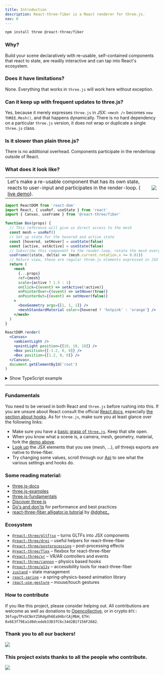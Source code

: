 ```yaml
---
title: Introduction
description: React-three-fiber is a React renderer for three.js.
nav: 0
---
```


```bash
npm install three @react-three/fiber
```

### Why?

Build your scene declaratively with re-usable, self-contained components that react to state, are readily interactive and can tap into React's ecosystem.

### Does it have limitations?

None. Everything that works in `three.js` will work here without exception.

### Can it keep up with frequent updates to three.js?

Yes, because it merely expresses `three.js` in JSX: `<mesh />` becomes `new THREE.Mesh()`, and that happens dynamically. There is no hard dependency on a particular `three.js` version, it does not wrap or duplicate a single `three.js` class.

### Is it slower than plain three.js?

There is no additional overhead. Components participate in the renderloop outside of React.

### What does it look like?

<table>
  <tr>
    <td>
      Let's make a re-usable component that has its own state, reacts to user-input and participates
      in the render-loop. (
      <a href="https://codesandbox.io/s/rrppl0y8l4?file=/src/App.js">live demo</a>).
    </td>
    <td>
      <a href="https://codesandbox.io/s/rrppl0y8l4">
        <img src="https://i.imgur.com/sS4ArrZ.gif" />
      </a>
    </td>
  </tr>
</table>

```jsx
import ReactDOM from 'react-dom'
import React, { useRef, useState } from 'react'
import { Canvas, useFrame } from '@react-three/fiber'

function Box(props) {
  // This reference will give us direct access to the mesh
  const mesh = useRef()
  // Set up state for the hovered and active state
  const [hovered, setHover] = useState(false)
  const [active, setActive] = useState(false)
  // Subscribe this component to the render-loop, rotate the mesh every frame
  useFrame((state, delta) => (mesh.current.rotation.x += 0.01))
  // Return view, these are regular three.js elements expressed in JSX
  return (
    <mesh
      {...props}
      ref={mesh}
      scale={active ? 1.5 : 1}
      onClick={(event) => setActive(!active)}
      onPointerOver={(event) => setHover(true)}
      onPointerOut={(event) => setHover(false)}
    >
      <boxGeometry args={[1, 1, 1]} />
      <meshStandardMaterial color={hovered ? 'hotpink' : 'orange'} />
    </mesh>
  )
}

ReactDOM.render(
  <Canvas>
    <ambientLight />
    <pointLight position={[10, 10, 10]} />
    <Box position={[-1.2, 0, 0]} />
    <Box position={[1.2, 0, 0]} />
  </Canvas>,
  document.getElementById('root')
)
```

<details>
  <summary>Show TypeScript example</summary>

```bash
npm install @types/three
```

```tsx
import * as THREE from 'three'
import ReactDOM from 'react-dom'
import React, { useRef, useState } from 'react'
import { Canvas, useFrame } from '@react-three/fiber'

function Box(props: JSX.IntrinsicElements['mesh']) {
  const mesh = useRef<THREE.Mesh>(null!)
  const [hovered, setHover] = useState(false)
  const [active, setActive] = useState(false)
  useFrame((state, delta) => (mesh.current.rotation.x += 0.01))
  return (
    <mesh
      {...props}
      ref={mesh}
      scale={active ? 1.5 : 1}
      onClick={(event) => setActive(!active)}
      onPointerOver={(event) => setHover(true)}
      onPointerOut={(event) => setHover(false)}
    >
      <boxGeometry args={[1, 1, 1]} />
      <meshStandardMaterial color={hovered ? 'hotpink' : 'orange'} />
    </mesh>
  )
}

ReactDOM.render(
  <Canvas>
    <ambientLight />
    <pointLight position={[10, 10, 10]} />
    <Box position={[-1.2, 0, 0]} />
    <Box position={[1.2, 0, 0]} />
  </Canvas>,
  document.getElementById('root')
)
```

Live demo: https://codesandbox.io/s/icy-tree-brnsm?file=/src/App.tsx

</details>

---

### Fundamentals

You need to be versed in both React and `three.js` before rushing into this. If you are unsure about React consult the official [React docs](https://reactjs.org/docs/getting-started.html), especially [the section about hooks](https://reactjs.org/docs/hooks-reference.html). As for `three.js`, make sure you at least glance over the following links:

- Make sure you have a [basic grasp of `three.js`](https://threejs.org/docs/index.html#manual/en/introduction/Creating-a-scene). Keep that site open.
- When you know what a scene is, a camera, mesh, geometry, material, fork the [demo above](https://github.com/pmndrs/react-three-fiber#what-does-it-look-like).
- [Look up](https://threejs.org/docs/index.html#api/en/objects/Mesh) the JSX elements that you see (mesh, ...), _all_ threejs exports are native to three-fiber.
- Try changing some values, scroll through our [Api](/markdown/api.md) to see what the various settings and hooks do.

### Some reading material:

- [three.js-docs](https://threejs.org/docs)
- [three.js-examples](https://threejs.org/examples)
- [three.js-fundamentals](https://threejsfundamentals.org)
- [Discover three.js](https://discoverthreejs.com)
- [Do's and don'ts](https://discoverthreejs.com/tips-and-tricks) for performance and best practices
- [react-three-fiber alligator.io tutorial](https://alligator.io/react/react-with-threejs) by [@dghez\_](https://twitter.com/dghez_)

### Ecosystem

- [`@react-three/gltfjsx`](https://github.com/react-spring/gltfjsx) &ndash; turns GLTFs into JSX components
- [`@react-three/drei`](https://github.com/react-spring/drei) &ndash; useful helpers for react-three-fiber
- [`@react-three/postprocessing`](https://github.com/react-spring/@react-three/postprocessing) &ndash; post-processing effects
- [`@react-three/flex`](https://github.com/react-spring/react-three-flex) &ndash; flexbox for react-three-fiber
- [`@react-three/xr`](https://github.com/react-spring/react-xr) &ndash; VR/AR controllers and events
- [`@react-three/cannon`](https://github.com/react-spring/use-cannon) &ndash; physics based hooks
- [`@react-three/a11y`](https://github.com/react-three-a11y) &ndash; accessibility tools for react-three-fiber
- [`zustand`](https://github.com/react-spring/zustand) &ndash; state management
- [`react-spring`](https://github.com/react-spring/react-spring) &ndash; a spring-physics-based animation library
- [`react-use-gesture`](https://github.com/react-spring/react-use-gesture) &ndash; mouse/touch gestures

### How to contribute

If you like this project, please consider helping out. All contributions are welcome as well as donations to [Opencollective](https://opencollective.com/react-three-fiber), or in crypto `BTC: 36fuguTPxGCNnYZSRdgdh6Ea94brCAjMbH`, `ETH: 0x6E3f79Ea1d0dcedeb33D3fC6c34d2B1f156F2682`.

### Thank you to all our backers!

<a href="https://opencollective.com/react-three-fiber#backers" target="_blank">
  <img src="https://opencollective.com/react-three-fiber/backers.svg?width=890" />
</a>

### This project exists thanks to all the people who contribute.

<a href="https://github.com/pmndrs/react-three-fiber/graphs/contributors">
  <img src="https://opencollective.com/react-three-fiber/contributors.svg?width=890" />
</a>
